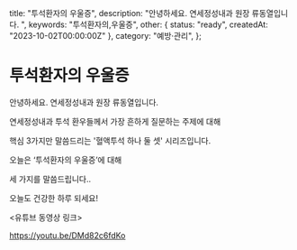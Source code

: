   title: "투석환자의 우울증",
  description: "안녕하세요. 연세정성내과 원장 류동열입니다. ",
  keywords: "투석환자의,우울증",
  other: { status: "ready", createdAt: "2023-10-02T00:00:00Z" },
  category: "예방·관리",
};

# 투석환자의 우울증

안녕하세요. 연세정성내과 원장 류동열입니다.

연세정성내과 투석 환우들께서 가장 흔하게 질문하는 주제에 대해

핵심 3가지만 말씀드리는 '혈액투석 하나 둘 셋' 시리즈입니다.

오늘은 ‘투석환자의 우울증’에 대해

세 가지를 말씀드립니다..

오늘도 건강한 하루 되세요!

&lt;유튜브 동영상 링크&gt;

https://youtu.be/DMd82c6fdKo
